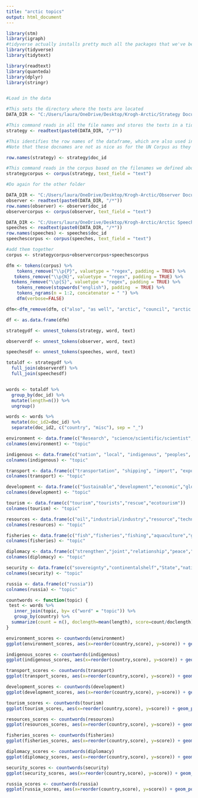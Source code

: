 ```yaml
---
title: "arctic topics"
output: html_document
---
```


```r

library(stm)
library(igraph)
#tidyverse actually installs pretty much all the packages that we've been using
library(tidyverse)
library(tidytext)

library(readtext)
library(quanteda)
library(dplyr)
library(stringr)


#Load in the data

#This sets the directory where the texts are located
DATA_DIR <- "C:/Users/laura/OneDrive/Desktop/Krogh-Arctic/Strategy Documents (new)"  

#This command reads in all the file names and stores the texts in a tidy dataframe
strategy <- readtext(paste0(DATA_DIR, "/*"))

#This identifies the row names of the dataframe, which are also used in the corpus
#Note that these docnames are not as nice as for the UN Corpus as they vary a bit

row.names(strategy) <- strategy$doc_id

#This command reads in the corpus based on the filenames we defined above
strategycorpus <- corpus(strategy, text_field = "text") 

#Do again for the other folder

DATA_DIR <- "C:/Users/laura/OneDrive/Desktop/Krogh-Arctic/Observer Documents"  
observer <- readtext(paste0(DATA_DIR, "/*"))
row.names(observer) <- observer$doc_id
observercorpus <- corpus(observer, text_field = "text") 

DATA_DIR <- "C:/Users/laura/OneDrive/Desktop/Krogh-Arctic/Arctic Speeches"  
speeches <- readtext(paste0(DATA_DIR, "/*"))
row.names(speeches) <- speeches$doc_id
speechescorpus <- corpus(speeches, text_field = "text") 

#add them together
corpus <- strategycorpus+observercorpus+speechescorpus

dfm <- tokens(corpus) %>%
    tokens_remove("\\p{P}", valuetype = "regex", padding = TRUE) %>%
   tokens_remove("\\p{N}", valuetype = "regex", padding = TRUE) %>%
  tokens_remove("\\p{S}", valuetype = "regex", padding = TRUE) %>%
    tokens_remove(stopwords("english"), padding  = TRUE) %>%
    tokens_ngrams(n = 1:2, concatenator = " ") %>%
    dfm(verbose=FALSE)

dfm<-dfm_remove(dfm, c("also", "as well", "arctic", "council", "arctic council", "cooperation"))

df <- as.data.frame(dfm)
```

```r
strategydf <- unnest_tokens(strategy, word, text)

observerdf <- unnest_tokens(observer, word, text)

speechesdf <- unnest_tokens(speeches, word, text)

totaldf <- strategydf %>%
  full_join(observerdf) %>%
  full_join(speechesdf)


words <- totaldf %>%
  group_by(doc_id) %>%
  mutate(length=n()) %>%
  ungroup()

words <- words %>%
  mutate(doc_id2=doc_id) %>%
  separate(doc_id2, c("country", "misc"), sep = "_") 

environment <- data.frame(c("Research", "science/scientific/scientist", "environment","climate","climate change","ocean","sea","sea level","atmosphere","air","ice","warm","melt","knowledge","station","base","glaciological","geological","biological","ecosystem","paleoclimate","laboratory","institution","conservation","preservation","temperature","data","measurement","study","precipitation","pollution","cryospheric","publication","biodiversity","academic", "glacier","disaster","observe","trend","predict","species","force","global warming","protect" ))
colnames(environment) <- "topic"

indigenous <- data.frame(c("nation", "local", "indigenous", "peoples", "community", "human", "social", "lives", "condition", "inhabitants", "well-being", "language", "health", "traditional", "culture", "rural", "residents"))
colnames(indigenous) <- "topic"

transport <- data.frame(c("transportation", "shipping", "import", "export", "maritime", "transport", "ship", "vessel", "navigation", "route", "channel", "northeast passage", "northwest passage", "northern sea route", "voyage", "commercial", "trade", "icebreakers", "water", "transit"))
colnames(transport) <- "topic"

development <- data.frame(c("Sustainable","development","economic","globalization","economic zones","commercial","production","strategy","benefit","capital","market","enterprise","opportunity","business","infrastructure","fund","industry"))
colnames(development) <- "topic"

tourism <- data.frame(c("tourism","tourists","rescue","ecotourism"))
colnames(tourism) <- "topic"

resources <- data.frame(c("oil","industrial/industry","resource","technology","energy","gas","carbon","infrastructure","build","exploit","mine","utilization","exploitation","natural","mineral","geothermal","wind","exploration","consumer","pipeline","extraction"))
colnames(resources) <- "topic"

fisheries <- data.frame(c("fish","fisheries","fishing","aquaculture","goods"))
colnames(fisheries) <- "topic"

diplomacy <- data.frame(c("strengthen","joint","relationship","peace","integration","cooperation","international","relations","diplomatic","contribute","parties","stability","equality","participants","connect","multilateral","bilateral","regional","global","coalition","collaboration","coordination","share","same","affairs","harmony","alliance","partnership","freedom","political","meet"))
colnames(diplomacy) <- "topic"

security <- data.frame(c("sovereignty","continentalshelf","State","nation","secure/security","stakeholder","governance","rule","UNCLOS","claim","jurisdiction","rights","interests","territory","zone","own","influence","spitsbergen","role","legal","law","just","treaties","treaty","military","defend/defense","position","independent","regulation"))
colnames(security) <- "topic"

russia <- data.frame(c("russia"))
colnames(russia) <- "topic"

countwords <- function(topic) {
 test <- words %>%
   inner_join(topic, by= c("word" = "topic")) %>%
   group_by(country) %>%
  summarize(count = n(), doclength=mean(length), score=count/doclength)
}

environment_scores <- countwords(environment)
ggplot(environment_scores, aes(x=reorder(country,score), y=score)) + geom_point() + coord_flip()

indigenous_scores <- countwords(indigenous)
ggplot(indigenous_scores, aes(x=reorder(country,score), y=score)) + geom_point() + coord_flip()

transport_scores <- countwords(transport)
ggplot(transport_scores, aes(x=reorder(country,score), y=score)) + geom_point() + coord_flip()

development_scores <- countwords(development)
ggplot(development_scores, aes(x=reorder(country,score), y=score)) + geom_point() + coord_flip()

tourism_scores <- countwords(tourism)
ggplot(tourism_scores, aes(x=reorder(country,score), y=score)) + geom_point() + coord_flip()

resources_scores <- countwords(resources)
ggplot(resources_scores, aes(x=reorder(country,score), y=score)) + geom_point() + coord_flip()

fisheries_scores <- countwords(fisheries)
ggplot(fisheries_scores, aes(x=reorder(country,score), y=score)) + geom_point() + coord_flip()

diplomacy_scores <- countwords(diplomacy)
ggplot(diplomacy_scores, aes(x=reorder(country,score), y=score)) + geom_point() + coord_flip()

security_scores <- countwords(security)
ggplot(security_scores, aes(x=reorder(country,score), y=score)) + geom_point() + coord_flip()

russia_scores <- countwords(russia)
ggplot(russia_scores, aes(x=reorder(country,score), y=score)) + geom_point() + coord_flip()

```


